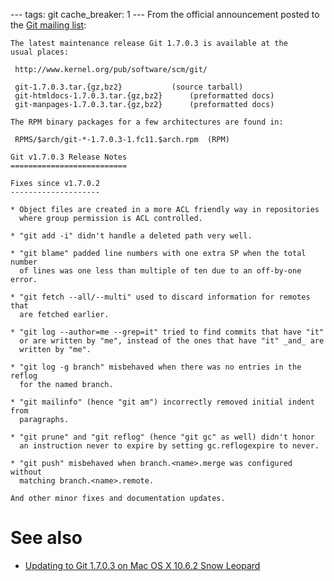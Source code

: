 ---
tags: git
cache_breaker: 1
---
From the official announcement posted to the [[Git mailing list]]:

<pre>The latest maintenance release Git 1.7.0.3 is available at the
usual places:

 http://www.kernel.org/pub/software/scm/git/

 git-1.7.0.3.tar.{gz,bz2}			(source tarball)
 git-htmldocs-1.7.0.3.tar.{gz,bz2}		(preformatted docs)
 git-manpages-1.7.0.3.tar.{gz,bz2}		(preformatted docs)

The RPM binary packages for a few architectures are found in:

 RPMS/$arch/git-*-1.7.0.3-1.fc11.$arch.rpm	(RPM)

Git v1.7.0.3 Release Notes
==========================

Fixes since v1.7.0.2
--------------------

* Object files are created in a more ACL friendly way in repositories
  where group permission is ACL controlled.

* "git add -i" didn't handle a deleted path very well.

* "git blame" padded line numbers with one extra SP when the total number
  of lines was one less than multiple of ten due to an off-by-one error.

* "git fetch --all/--multi" used to discard information for remotes that
  are fetched earlier.

* "git log --author=me --grep=it" tried to find commits that have "it"
  or are written by "me", instead of the ones that have "it" _and_ are
  written by "me".

* "git log -g branch" misbehaved when there was no entries in the reflog
  for the named branch.

* "git mailinfo" (hence "git am") incorrectly removed initial indent from
  paragraphs.

* "git prune" and "git reflog" (hence "git gc" as well) didn't honor
  an instruction never to expire by setting gc.reflogexpire to never.

* "git push" misbehaved when branch.<name>.merge was configured without
  matching branch.<name>.remote.

And other minor fixes and documentation updates.</pre>

= See also =

* [[Updating to Git 1.7.0.3 on Mac OS X 10.6.2 Snow Leopard]]
